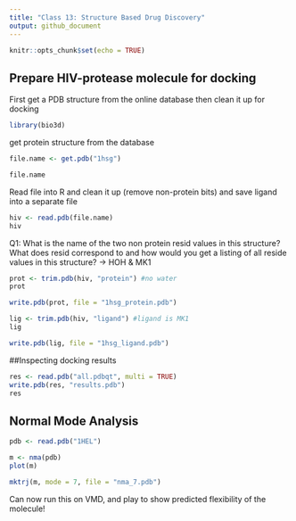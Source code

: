 ```yaml
---
title: "Class 13: Structure Based Drug Discovery"
output: github_document
---
```


```r
knitr::opts_chunk$set(echo = TRUE)
```

## Prepare HIV-protease molecule for docking

First get a PDB structure from the online database then clean it up for docking

```r
library(bio3d)
```

get protein structure from the database
```r
file.name <- get.pdb("1hsg")
```

```r
file.name
```

Read file into R and clean it up (remove non-protein bits) and save ligand into a separate file

```r
hiv <- read.pdb(file.name)
hiv
```

Q1: What is the name of the two non protein resid values in this structure? What does resid
correspond to and how would you get a listing of all reside values in this structure? 
  -> HOH & MK1
  
```r
prot <- trim.pdb(hiv, "protein") #no water
prot
```

```r
write.pdb(prot, file = "1hsg_protein.pdb")
```


```r
lig <- trim.pdb(hiv, "ligand") #ligand is MK1
lig
```

```r
write.pdb(lig, file = "1hsg_ligand.pdb")
```

##Inspecting docking results
```r
res <- read.pdb("all.pdbqt", multi = TRUE)
write.pdb(res, "results.pdb")
res
```

## Normal Mode Analysis

```r
pdb <- read.pdb("1HEL")

m <- nma(pdb)
plot(m)
```

```r
mktrj(m, mode = 7, file = "nma_7.pdb")
```

Can now run this on VMD, and play to show predicted flexibility of the molecule!



